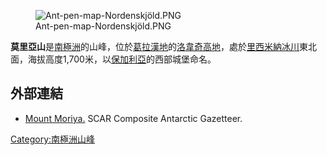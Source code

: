 [[Image:Ant-pen-map-Nordenskjöld.PNG|thumb]]

'''莫里亞山'''是[[南極洲|南極洲]]的山峰，位於[[葛拉漢地|葛拉漢地]]的[[洛韋奇高地|洛韋奇高地]]，處於[[里西米納冰川|里西米納冰川]]東北面，海拔高度1,700米，以[[保加利亞|保加利亞]]的西部城堡命名。

{{coord|64|51|46|S|61|07|47|W|display=title}}

==外部連結==
* [https://data.aad.gov.au/aadc/gaz/scar/display_name.cfm?gaz_id=137469 Mount Moriya.] SCAR Composite Antarctic Gazetteer.

{{DEFAULTSORT:Mount Moriya}}
[[Category:南極洲山峰|Category:南極洲山峰]]


{{NordenskjöldCoast-geo-stub}}